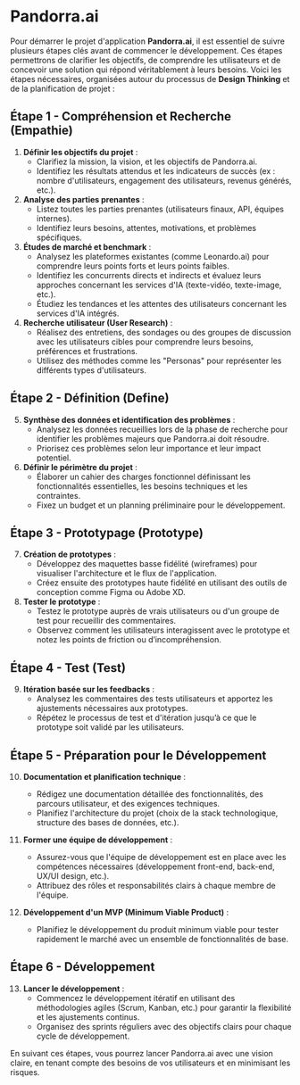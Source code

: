 # Pandorra.ai

Pour démarrer le projet d'application **Pandorra.ai**, il est essentiel de suivre plusieurs étapes clés avant de commencer le développement. Ces étapes permettrons de clarifier les objectifs, de comprendre les utilisateurs et de concevoir une solution qui répond véritablement à leurs besoins. Voici les étapes nécessaires, organisées autour du processus de **Design Thinking** et de la planification de projet :

## Étape 1 - Compréhension et Recherche (Empathie)

1. **Définir les objectifs du projet** :
   - Clarifiez la mission, la vision, et les objectifs de Pandorra.ai.
   - Identifiez les résultats attendus et les indicateurs de succès (ex : nombre d'utilisateurs, engagement des utilisateurs, revenus générés, etc.).
2. **Analyse des parties prenantes** :
   - Listez toutes les parties prenantes (utilisateurs finaux, API, équipes internes).
   - Identifiez leurs besoins, attentes, motivations, et problèmes spécifiques.
3. **Études de marché et benchmark** :
   - Analysez les plateformes existantes (comme Leonardo.ai) pour comprendre leurs points forts et leurs points faibles.
   - Identifiez les concurrents directs et indirects et évaluez leurs approches concernant les services d'IA (texte-vidéo, texte-image, etc.).
   - Étudiez les tendances et les attentes des utilisateurs concernant les services d'IA intégrés.
4. **Recherche utilisateur (User Research)** :
   - Réalisez des entretiens, des sondages ou des groupes de discussion avec les utilisateurs cibles pour comprendre leurs besoins, préférences et frustrations.
   - Utilisez des méthodes comme les "Personas" pour représenter les différents types d'utilisateurs.

## Étape 2 - Définition (Define)

5. **Synthèse des données et identification des problèmes** :
   - Analysez les données recueillies lors de la phase de recherche pour identifier les problèmes majeurs que Pandorra.ai doit résoudre.
   - Priorisez ces problèmes selon leur importance et leur impact potentiel.
6. **Définir le périmètre du projet** :
   - Élaborer un cahier des charges fonctionnel définissant les fonctionnalités essentielles, les besoins techniques et les contraintes.
   - Fixez un budget et un planning préliminaire pour le développement.

## Étape 3 - Prototypage (Prototype)

7. **Création de prototypes** :
   - Développez des maquettes basse fidélité (wireframes) pour visualiser l'architecture et le flux de l'application.
   - Créez ensuite des prototypes haute fidélité en utilisant des outils de conception comme Figma ou Adobe XD.
8. **Tester le prototype** :
   - Testez le prototype auprès de vrais utilisateurs ou d'un groupe de test pour recueillir des commentaires.
   - Observez comment les utilisateurs interagissent avec le prototype et notez les points de friction ou d’incompréhension.

## Étape 4 - Test (Test)

9. **Itération basée sur les feedbacks** :
   - Analysez les commentaires des tests utilisateurs et apportez les ajustements nécessaires aux prototypes.
   - Répétez le processus de test et d'itération jusqu’à ce que le prototype soit validé par les utilisateurs.

## Étape 5 - Préparation pour le Développement

10. **Documentation et planification technique** :

    - Rédigez une documentation détaillée des fonctionnalités, des parcours utilisateur, et des exigences techniques.
    - Planifiez l'architecture du projet (choix de la stack technologique, structure des bases de données, etc.).

11. **Former une équipe de développement** :

    - Assurez-vous que l'équipe de développement est en place avec les compétences nécessaires (développement front-end, back-end, UX/UI design, etc.).
    - Attribuez des rôles et responsabilités clairs à chaque membre de l'équipe.

12. **Développement d'un MVP (Minimum Viable Product)** :
    - Planifiez le développement du produit minimum viable pour tester rapidement le marché avec un ensemble de fonctionnalités de base.

## Étape 6 - Développement

13. **Lancer le développement** :
    - Commencez le développement itératif en utilisant des méthodologies agiles (Scrum, Kanban, etc.) pour garantir la flexibilité et les ajustements continus.
    - Organisez des sprints réguliers avec des objectifs clairs pour chaque cycle de développement.

En suivant ces étapes, vous pourrez lancer Pandorra.ai avec une vision claire, en tenant compte des besoins de vos utilisateurs et en minimisant les risques.
